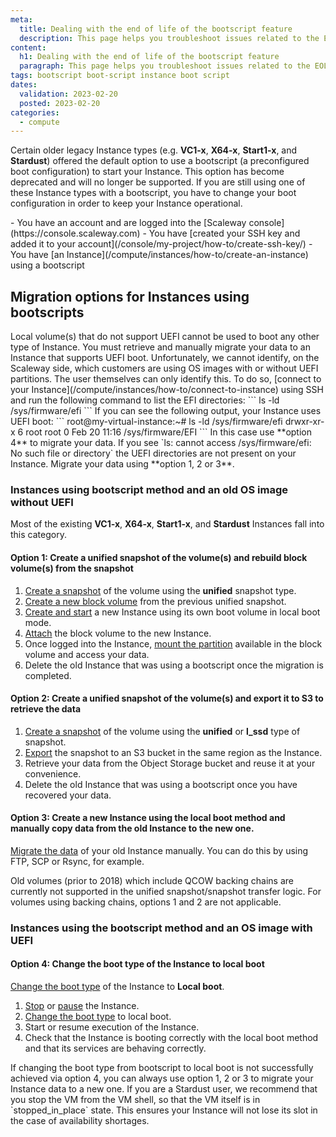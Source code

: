 ```yaml
---
meta:
  title: Dealing with the end of life of the bootscript feature
  description: This page helps you troubleshoot issues related to the EOL of the bootscript feature
content:
  h1: Dealing with the end of life of the bootscript feature
  paragraph: This page helps you troubleshoot issues related to the EOL of the bootscript feature
tags: bootscript boot-script instance boot script
dates:
  validation: 2023-02-20
  posted: 2023-02-20
categories:
  - compute
---
```


Certain older legacy Instance types (e.g. **VC1-x**, **X64-x**, **Start1-x**, and **Stardust**) offered the default option to use a bootscript (a preconfigured boot configuration) to start your Instance. This option has become deprecated and will no longer be supported.
If you are still using one of these Instance types with a bootscript, you have to change your boot configuration in order to keep your Instance operational.

<Macro id="iam-requirements" />

<Message type="requirement">
  - You have an account and are logged into the [Scaleway console](https://console.scaleway.com)
  - You have [created your SSH key and added it to your account](/console/my-project/how-to/create-ssh-key/)
  - You have [an Instance](/compute/instances/how-to/create-an-instance) using a bootscript
</Message>

## Migration options for Instances using bootscripts

<Message type="important">
  Local volume(s) that do not support UEFI cannot be used to boot any other type of Instance. You must retrieve and manually migrate your data to an Instance that supports UEFI boot.  
  Unfortunately, we cannot identify, on the Scaleway side, which customers are using OS images with or without UEFI partitions. The user themselves can only identify this.   
  To do so, [connect to your Instance](/compute/instances/how-to/connect-to-instance) using SSH and run the following command to list the EFI directories:
  ```
  ls -ld /sys/firmware/efi
  ```
  If you can see the following output, your Instance uses UEFI boot:
  ```
  root@my-virtual-instance:~# ls -ld /sys/firmware/efi
  drwxr-xr-x 6 root root 0 Feb 20 11:16 /sys/firmware/EFI
  ```
  In this case use **option 4** to migrate your data.    
  If you see `ls: cannot access /sys/firmware/efi: No such file or directory` the UEFI directories are not present on your Instance. Migrate your data using **option 1, 2 or 3**.
</Message>

### Instances using bootscript method and an old OS image without UEFI

Most of the existing **VC1-x**, **X64-x**, **Start1-x**, and **Stardust** Instances fall into this category.

#### Option 1: Create a unified snapshot of the volume(s) and rebuild block volume(s) from the snapshot

1. [Create a snapshot](/compute/instances/how-to/create-a-snapshot/) of the volume using the **unified** snapshot type.
2. [Create a new block volume](/storage/block/how-to/create-a-volume) from the previous unified snapshot.
3. [Create and start](/compute/instances/how-to/create-an-instance/) a new Instance using its own boot volume in local boot mode.
4. [Attach](/storage/block/how-to/attach-a-volume/) the block volume to the new Instance.
5. Once logged into the Instance, [mount the partition](/storage/block/how-to/mount-and-use-volume/) available in the block volume and access your data.
6. Delete the old Instance that was using a bootscript once the migration is completed.

#### Option 2: Create a unified snapshot of the volume(s) and export it to S3 to retrieve the data

1. [Create a snapshot](/compute/instances/how-to/create-a-snapshot/) of the volume using the **unified** or **l_ssd** type of snapshot.
2. [Export](/compute/instances/how-to/snapshot-import-export-feature) the snapshot to an S3 bucket in the same region as the Instance.
3. Retrieve your data from the Object Storage bucket and reuse it at your convenience.
4. Delete the old Instance that was using a bootscript once you have recovered your data.

#### Option 3: Create a new Instance using the local boot method and manually copy data from the old Instance to the new one.

[Migrate the data](/dedibox/dedicated-servers/how-to/migrate-server/) of your old Instance manually. You can do this by using FTP, SCP or Rsync, for example.

<Message type="important">
  Old volumes (prior to 2018) which include QCOW backing chains are currently not supported in the unified snapshot/snapshot transfer logic. For volumes using backing chains, options 1 and 2 are not applicable.
</Message>

### Instances using the bootscript method and an OS image with UEFI

#### Option 4: Change the boot type of the Instance to local boot

[Change the boot type](/compute/instances/how-to/use-boot-modes/#how-to-use-local-boot) of the Instance to **Local boot**.

1. [Stop](/compute/instances/how-to/power-off-instance/) or [pause](/compute/instances/how-to/use-standby-mode/) the Instance.
2. [Change the boot type](/compute/instances/how-to/use-boot-modes/#how-to-use-local-boot) to local boot.
3. Start or resume execution of the Instance.
4. Check that the Instance is booting correctly with the local boot method and that its services are behaving correctly.

<Message type="tip">
  If changing the boot type from bootscript to local boot is not successfully achieved via option 4, you can always use option 1, 2 or 3 to migrate your Instance data to a new one.
</Message>

<Message type="tip">
  If you are a Stardust user, we recommend that you stop the VM from the VM shell, so that the VM itself is in `stopped_in_place` state. This ensures your Instance will not lose its slot in the case of availability shortages.
</Message>
